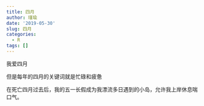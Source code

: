 ```yaml
---
title: 四月
author: 瑾瑜
date: '2019-05-30'
slug: 四月
categories:
  - R
tags: []
---
```

我爱四月

但是每年的四月的关键词就是忙碌和疲惫

在死亡四月过去后，我的五一长假成为我漂流多日遇到的小岛，允许我上岸休息喘口气。